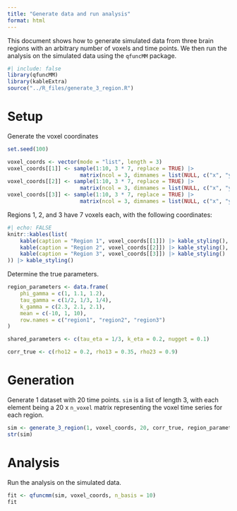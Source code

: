 ```yaml
---
title: "Generate data and run analysis"
format: html
---
```


This document shows how to generate simulated data from three brain regions with an arbitrary number of voxels and time points.
We then run the analysis on the simulated data using the `qfuncMM` package.

```r
#| include: false
library(qfuncMM)
library(kableExtra)
source("../R_files/generate_3_region.R")
```

# Setup
Generate the voxel coordinates

```r
set.seed(100)

voxel_coords <- vector(mode = "list", length = 3)
voxel_coords[[1]] <- sample(1:10, 3 * 7, replace = TRUE) |>
                       matrix(ncol = 3, dimnames = list(NULL, c("x", "y", "z")))
voxel_coords[[2]] <- sample(1:10, 3 * 7, replace = TRUE) |>
                       matrix(ncol = 3, dimnames = list(NULL, c("x", "y", "z")))
voxel_coords[[3]] <- sample(1:10, 3 * 7, replace = TRUE) |>
                       matrix(ncol = 3, dimnames = list(NULL, c("x", "y", "z")))
```

Regions 1, 2, and 3 have 7 voxels each, with the following coordinates:

```r
#| echo: FALSE
knitr::kables(list(
    kable(caption = "Region 1", voxel_coords[[1]]) |> kable_styling(),
    kable(caption = "Region 2", voxel_coords[[2]]) |> kable_styling(),
    kable(caption = "Region 3", voxel_coords[[3]]) |> kable_styling()
)) |> kable_styling()
```

Determine the true parameters.
```r
region_parameters <- data.frame(
    phi_gamma = c(1, 1.1, 1.2),
    tau_gamma = c(1/2, 1/3, 1/4),
    k_gamma = c(2.3, 2.1, 2.1),
    mean = c(-10, 1, 10),
    row.names = c("region1", "region2", "region3")
)

shared_parameters <- c(tau_eta = 1/3, k_eta = 0.2, nugget = 0.1)

corr_true <- c(rho12 = 0.2, rho13 = 0.35, rho23 = 0.9)
```

# Generation

Generate 1 dataset with 20 time points.
`sim` is a list of length 3, with each element being a 20 x `n_voxel` matrix representing the voxel time series for each region.
```r
sim <- generate_3_region(1, voxel_coords, 20, corr_true, region_parameters, shared_parameters)
str(sim)
```

# Analysis

Run the analysis on the simulated data.
```r
fit <- qfuncmm(sim, voxel_coords, n_basis = 10)
fit
```